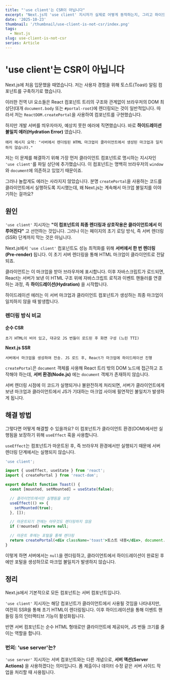 ```yaml
---
title: "'use client'는 CSR이 아닙니다"
excerpt: "Next.js의 'use client' 지시자가 실제로 어떻게 동작하는지, 그리고 하이드레이션 에러가 발생하는 이유를 알아봅니다."
date: '2025-10-23'
thumbnail: '/thumbnail/use-client-is-not-csr/index.png'
tags:
  - Next.js
slug: use-client-is-not-csr
series: Article
---
```


# 'use client'는 CSR이 아닙니다

Next.js에 처음 입문했을 때였습니다. 저는 사용자 경험을 위해 토스트(Toast) 알림 컴포넌트를 구축하기로 했습니다.

이러한 전역 UI 요소들은 React 컴포넌트 트리의 구조와 관계없이 브라우저의 DOM 최상단(대개 `document.body` 또는 `#portal-root`)에 렌더링되는 것이 일반적입니다. 따라서 저는 `ReactDOM.createPortal`을 사용하여 컴포넌트를 구현했습니다.

하지만 개발 서버를 띄우자마자, 예상치 못한 에러에 직면했습니다. 바로 **하이드레이션 불일치 에러(Hydration Error)** 였습니다.

```text
에러 메시지 요약: "서버에서 렌더링된 HTML 마크업이 클라이언트에서 생성된 마크업과 일치하지 않습니다."
```

저는 이 문제를 해결하기 위해 가장 먼저 클라이언트 컴포넌트로 명시하는 지시자인 `'use client'`를 파일 상단에 추가했습니다. 이 컴포넌트는 명백히 브라우저의 `window`와 `document`에 의존하고 있었기 때문이죠.

그러나 놀랍게도 에러는 사라지지 않았습니다. 분명 `createPortal`을 사용하는 코드를 클라이언트에서 실행하도록 지시했는데, 왜 Next.js는 계속해서 마크업 불일치를 이야기하는 걸까요?

## 원인

`'use client'` 지시자는 **"이 컴포넌트의 최종 렌더링과 상호작용은 클라이언트에서 이루어진다"** 고 선언하는 것입니다. 그러나 이는 페이지의 초기 로딩 방식, 즉 서버 렌더링(SSR) 단계까지 막는 것은 아닙니다.

Next.js에서 `'use client'` 컴포넌트도 성능 최적화를 위해 **서버에서 한 번 렌더링(Pre-render)** 됩니다. 이 초기 서버 렌더링을 통해 HTML 마크업이 클라이언트로 전달되죠.

클라이언트는 이 마크업을 받아 브라우저에 표시합니다. 이후 자바스크립트가 로드되면, React는 서버가 보낸 이 HTML 구조 위에 자바스크립트 로직과 이벤트 핸들러를 연결하는 과정, 즉 **하이드레이션(Hydration)** 을 시작합니다.

하이드레이션 에러는 이 서버 마크업과 클라이언트 컴포넌트가 생성하는 최종 마크업이 일치하지 않을 때 발생합니다.

### 렌더링 방식 비교

**순수 CSR**

```text
초기 HTML이 비어 있고, 대규모 JS 번들이 로드된 후 화면 구성 (느린 TTI)
```

**Next.js SSR**

```text
서버에서 마크업을 생성하여 전송. JS 로드 후, React가 마크업에 하이드레이션 진행
```

`createPortal`은 `document` 객체를 사용해 React 트리 밖의 DOM 노드에 접근하고 조작해야 하는데, **서버 환경(Node.js)** 에는 `document` 객체가 존재하지 않습니다.

서버 렌더링 시점에 이 코드가 실행되거나 불완전하게 처리되면, 서버가 클라이언트에게 보낸 마크업과 클라이언트에서 JS가 기대하는 마크업 사이에 필연적인 불일치가 발생하게 됩니다.

## 해결 방법

그렇다면 어떻게 해결할 수 있을까요? 이 컴포넌트가 클라이언트 환경(DOM)에서만 실행됨을 보장하기 위해 `useEffect` 훅을 사용합니다.

`useEffect`는 컴포넌트가 마운트된 후, 즉 브라우저 환경에서만 실행되기 때문에 서버 렌더링 단계에서는 실행되지 않습니다.

```jsx
'use client';

import { useEffect, useState } from 'react';
import { createPortal } from 'react-dom';

export default function Toast() {
  const [mounted, setMounted] = useState(false);

  // 클라이언트에서만 실행됨을 보장
  useEffect(() => {
    setMounted(true);
  }, []);

  // 마운트되기 전에는 아무것도 렌더링하지 않음
  if (!mounted) return null;

  // 마운트 후에는 포털을 통해 렌더링
  return createPortal(<div className='toast'>토스트 내용</div>, document.body);
}
```

이렇게 하면 서버에서는 `null`을 렌더링하고, 클라이언트에서 하이드레이션이 완료된 후에만 포털을 생성하므로 마크업 불일치가 발생하지 않습니다.

## 정리

Next.js에서 기본적으로 모든 컴포넌트는 서버 컴포넌트입니다.

`'use client'` 지시자는 해당 컴포넌트가 클라이언트에서 사용될 것임을 나타내지만, 여전히 SSR을 통해 초기 HTML이 렌더링됩니다. 이후 하이드레이션을 통해 이벤트 핸들링 등의 인터랙티브 기능이 활성화됩니다.

반면 서버 컴포넌트는 순수 HTML 형태로만 클라이언트에 제공되어, JS 번들 크기를 줄이는 역할을 합니다.

### 번외: 'use server'는?

`'use server'` 지시자는 서버 컴포넌트와는 다른 개념으로, **서버 액션(Server Actions)** 을 사용하겠다는 의미입니다. 폼 제출이나 데이터 수정 같은 서버 사이드 작업을 처리할 때 사용됩니다.
